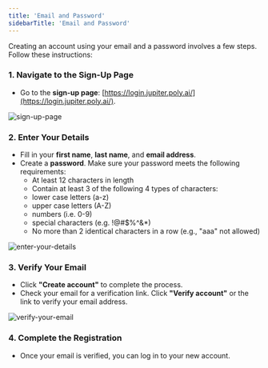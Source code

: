 ```yaml
---
title: 'Email and Password'
sidebarTitle: 'Email and Password'
---
```


Creating an account using your email and a password involves a few steps. Follow these instructions:

### 1. Navigate to the Sign-Up Page
   - Go to the **sign-up page**: [https://login.jupiter.poly.ai/](https://login.jupiter.poly.ai/).

   ![sign-up-page](/images/02-01-03-01-sign-up-page.png)

### 2. Enter Your Details
   - Fill in your **first name**, **last name**, and **email address**.
   - Create a **password**. Make sure your password meets the following requirements:
     - At least 12 characters in length
     - Contain at least 3 of the following 4 types of characters:
     - lower case letters (a-z)
     - upper case letters (A-Z)
     - numbers (i.e. 0-9)
     - special characters (e.g. !@#$%^&*)
     - No more than 2 identical characters in a row (e.g., "aaa" not allowed)

   ![enter-your-details](/images/02-01-03-02-enter-your-details.png)

### 3. Verify Your Email
   - Click **"Create account"** to complete the process. 
   - Check your email for a verification link. Click **"Verify account"** or the link to verify your email address.

   ![verify-your-email](/images/02-01-03-03-verify-your-email.png)

### 4. Complete the Registration
   - Once your email is verified, you can log in to your new account.
